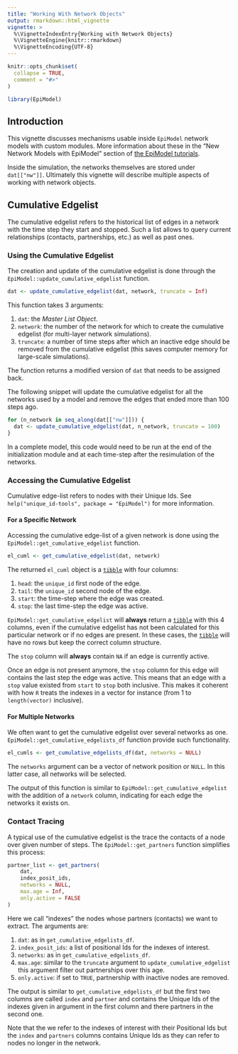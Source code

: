 ```yaml
---
title: "Working With Network Objects"
output: rmarkdown::html_vignette
vignette: >
  %\VignetteIndexEntry{Working with Network Objects}
  %\VignetteEngine{knitr::rmarkdown}
  %\VignetteEncoding{UTF-8}
---
```


```r
knitr::opts_chunk$set(
  collapse = TRUE,
  comment = "#>"
)
```

```r
library(EpiModel)
```

## Introduction

This vignette discusses mechanisms usable inside `EpiModel` network models with custom modules. More information about these in the "New Network Models with
EpiModel" section of [the EpiModel tutorials](http://www.epimodel.org/tut.html).

Inside the simulation, the networks themselves are stored under `dat[["nw"]]`. Ultimately this vignette will describe multiple aspects of working with network
objects.

## Cumulative Edgelist

The cumulative edgelist refers to the historical list of edges in a network with the time step they start and stopped. Such a list allows to query current relationships (contacts, partnerships, etc.) as well as past ones.

### Using the Cumulative Edgelist

The creation and update of the cumulative edgelist is done through the `EpiModel::update_cumulative_edgelist` function.

```r
dat <- update_cumulative_edgelist(dat, network, truncate = Inf)
```

This function takes 3 arguments:

1. `dat`: the *Master List Object*.
2. `network`: the number of the network for which to create the cumulative edgelist (for multi-layer network simulations).
3. `truncate`: a number of time steps after which an inactive edge should be removed from the cumulative edgelist (this saves computer memory for large-scale simulations).

The function returns a modified version of `dat` that needs to be assigned back.

The following snippet will update the cumulative edgelist for all the networks used by a model and remove the edges that ended more than 100 steps ago.

```r
for (n_network in seq_along(dat[["nw"]])) {
  dat <- update_cumulative_edgelist(dat, n_network, truncate = 100)
}
```

In a complete model, this code would need to be run at the end of the initialization module and at each time-step after the resimulation of the networks.

### Accessing the Cumulative Edgelist

Cumulative edge-list refers to nodes with their Unique Ids. See `help("unique_id-tools", package = "EpiModel")` for more information.

#### For a Specific Network

Accessing the cumulative edge-list of a given network is done using the `EpiModel::get_cumulative_edgelist` function.

```r
el_cuml <- get_cumulative_edgelist(dat, network)
```

The returned `el_cuml` object is a [`tibble`](https://tibble.tidyverse.org/) with four columns:

1. `head`: the `unique_id` first node of the edge.
2. `tail`: the `unique_id` second node of the edge.
3. `start`: the time-step where the edge was created.
4. `stop`: the last time-step the edge was active.

`EpiModel::get_cumulative_edgelist` will **always** return a [`tibble`](https://tibble.tidyverse.org/) with this 4 columns, even if the cumulative edgelist has not been calculated for this particular network or if no edges are present. In these cases, the [`tibble`](https://tibble.tidyverse.org/) will have no rows but keep the correct column structure.

The `stop` column will **always** contain `NA` if an edge is currently active.

Once an edge is not present anymore, the `stop` column for this edge will contains the last step the edge was active. This means that an edge with a `stop` value existed from `start` to `stop` both inclusive. This makes it coherent with how `R` treats the indexes in a vector for instance (from 1 to `length(vector)` inclusive).

#### For Multiple Networks

We often want to get the cumulative edgelist over several networks as one. `EpiModel::get_cumulative_edgelists_df` function provide such functionality.

```r
el_cumls <- get_cumulative_edgelists_df(dat, networks = NULL)
```

The `networks` argument can be a vector of network position or `NULL`. In this latter case, all networks will be selected.

The output of this function is similar to `EpiModel::get_cumulative_edgelist` with the addition of a `network` column, indicating for each edge the networks
it exists on.

### Contact Tracing

A typical use of the cumulative edgelist is the trace the contacts of a node over given number of steps. The `EpiModel::get_partners` function simplifies this process:

```r
partner_list <- get_partners(
    dat,
    index_posit_ids,
    networks = NULL,
    max.age = Inf,
    only.active = FALSE
)
```

Here we call "indexes" the nodes whose partners (contacts) we want to extract. The arguments are:

1. `dat`: as in `get_cumulative_edgelists_df`.
2. `index_posit_ids`: a list of positional Ids for the indexes of interest.
3. `networks`: as in `get_cumulative_edgelists_df`.
4. `max.age`: similar to the `truncate` argument to `update_cumulative_edgelist` this argument filter out partnerships over this age.
5. `only.active`: if set to `TRUE`, partnership with inactive nodes are removed.

The output is similar to `get_cumulative_edgelists_df` but the first two columns are called `index` and `partner` and contains the Unique Ids of the indexes given in argument in the first column and there partners in the second one.

Note that the we refer to the indexes of interest with their Positional Ids but the `index` and `partners` columns contains Unique Ids as they can refer to
nodes no longer in the network.
